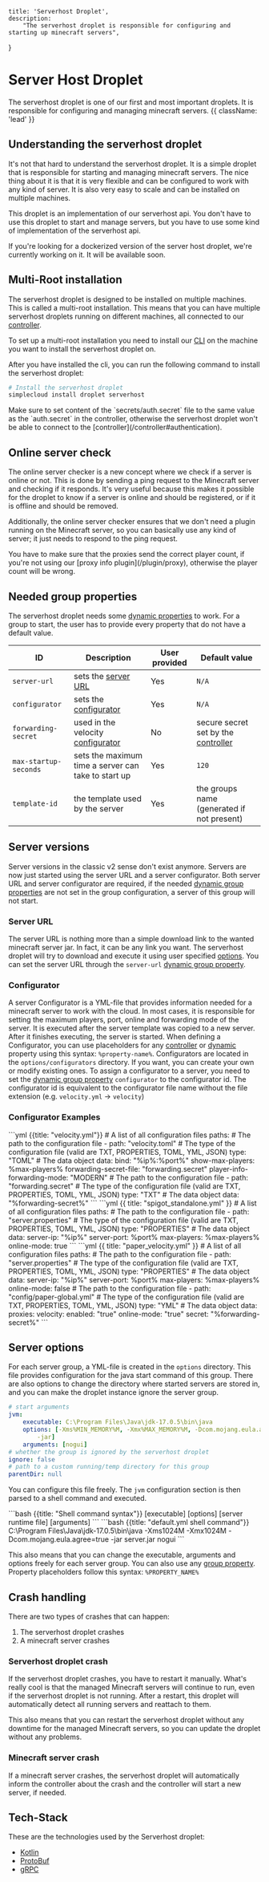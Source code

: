     title: 'Serverhost Droplet',
    description:
        "The serverhost droplet is responsible for configuring and starting up minecraft servers",
}


# Server Host Droplet
The serverhost droplet is one of our first and most important droplets. It is responsible for configuring and managing minecraft servers. {{ className: 'lead' }}

## Understanding the serverhost droplet
It's not that hard to understand the serverhost droplet. It is a simple droplet that is responsible for starting and managing minecraft servers.
The nice thing about it is that it is very flexible and can be configured to work with any kind of server. It is also very easy to scale and can be installed on multiple machines.

This droplet is an implementation of our serverhost api. You don't have to use this droplet to start and manage servers, but you have to use some kind of implementation of the serverhost api.

<Note>
    If you're looking for a dockerized version of the server host droplet, we're currently working on it. It will be available soon.
</Note>

## Multi-Root installation
The serverhost droplet is designed to be installed on multiple machines. This is called a multi-root installation.
This means that you can have multiple serverhost droplets running on different machines, all connected to our [controller](/controller).

To set up a multi-root installation you need to install our [CLI](/cli#installation) on the machine you want to install the serverhost droplet on.

After you have installed the cli, you can run the following command to install the serverhost droplet:
```bash
# Install the serverhost droplet
simplecloud install droplet serverhost
```

<Note>
    Make sure to set content of the `secrets/auth.secret` file to the same value as the `auth.secret` in the controller, otherwise the serverhost droplet won't be able to connect to the [controller](/controller#authentication).
</Note>

## Online server check
The online server checker is a new concept where we check if a server is online or not. This is done by sending a ping request to the Minecraft server and checking if it responds.
It's very useful because this makes it possible for the droplet to know if a server is online and should be registered, or if it is offline and should be removed.

Additionally, the online server checker ensures that we don't need a plugin running on the Minecraft server, so you can basically use any kind of server; it just needs to respond to the ping request.

<Note>
    You have to make sure that the proxies send the correct player count, if you're not using our [proxy info plugin](/plugin/proxy), otherwise the player count will be wrong.
</Note>

## Needed group properties
The serverhost droplet needs some [dynamic properties](/server-group#dynamic-properties) to work. For a group to start,
the user has to provide every property that do not have a default value.

| ID                    | Description                                           | User provided | Default value                                      |
|-----------------------|-------------------------------------------------------|---------------|----------------------------------------------------|
| `server-url`          | sets the [server URL](#server-versions)               | Yes           | `N/A`                                              |
| `configurator`        | sets the [configurator](#server-versions)             | Yes           | `N/A`                                              |
| `forwarding-secret`   | used in the velocity [configurator](#server-versions) | No            | secure secret set by the [controller](/controller) |
| `max-startup-seconds` | sets the maximum time a server can take to start up   | Yes           | `120`                                              |
| `template-id`         | the template used by the server                       | Yes           | the groups name (generated if not present)         |


## Server versions
Server versions in the classic v2 sense don't exist anymore.
Servers are now just started using the server URL and a server configurator. Both server URL and server configurator are required,
if the needed [dynamic group properties](/server-group#dynamic-properties) are not set in the group configuration, a server of this
group will not start.

### Server URL
The server URL is nothing more than a simple download link to the wanted minecraft server jar.
In fact, it can be any link you want. The serverhost droplet will try to download and execute it using
user specified [options](#server-options). You can set the server URL through the `server-url` [dynamic group property](/server-group#dynamic-properties).

### Configurator
A server Configurator is a YML-file that provides information needed for a minecraft server to work with the cloud.
In most cases, it is responsible for setting the maximum players, port, online and forwarding mode of the server.
It is executed after the server template was copied to a new server. After it finishes executing, the server is started.
When defining a Configurator, you can use placeholders for any [controller](/server-group#controller-properties) or [dynamic](/server-group#dynamic-properties) property using this syntax: `%property-name%`.
Configurators are located in the `options/configurators` directory. If you want, you can create your own or modify existing ones.
To assign a configurator to a server, you need to set the [dynamic group property](/server-group#dynamic-properties) `configurator` to the configurator id.
The configurator id is equivalent to the configurator file name without the file extension (e.g. `velocity.yml` -> `velocity`)

### Configurator Examples

<CodeGroup>
    ```yml {{title: "velocity.yml"}}
    # A list of all configuration files
    paths:
          # The path to the configuration file
        - path: "velocity.toml"
          # The type of the configuration file (valid are TXT, PROPERTIES, TOML, YML, JSON)
          type: "TOML"
          # The data object
          data:
            bind: "%ip%:%port%"
            show-max-players: %max-players%
            forwarding-secret-file: "forwarding.secret"
            player-info-forwarding-mode: "MODERN"
          # The path to the configuration file
        - path: "forwarding.secret"
          # The type of the configuration file (valid are TXT, PROPERTIES, TOML, YML, JSON)
          type: "TXT"
          # The data object
          data: "%forwarding-secret%"
    ```
    ```yml {{ title: "spigot_standalone.yml" }}
    # A list of all configuration files
    paths:
          # The path to the configuration file
        - path: "server.properties"
          # The type of the configuration file (valid are TXT, PROPERTIES, TOML, YML, JSON)
          type: "PROPERTIES"
          # The data object
          data:
            server-ip: "%ip%"
            server-port: %port%
            max-players: %max-players%
            online-mode: true
    ```
    ```yml {{ title: "paper_velocity.yml" }}
    # A list of all configuration files
    paths:
          # The path to the configuration file
        - path: "server.properties"
          # The type of the configuration file (valid are TXT, PROPERTIES, TOML, YML, JSON)
          type: "PROPERTIES"
          # The data object
          data:
            server-ip: "%ip%"
            server-port: %port%
            max-players: %max-players%
            online-mode: false
          # The path to the configuration file
        - path: "config/paper-global.yml"
          # The type of the configuration file (valid are TXT, PROPERTIES, TOML, YML, JSON)
          type: "YML"
          # The data object
          data:
            proxies:
              velocity:
                enabled: "true"
                online-mode: "true"
                secret: "%forwarding-secret%"
    ```
</CodeGroup>


## Server options
For each server group, a YML-file is created in the `options` directory.
This file provides configuration for the java start command of this group. There are also options to change the directory where
started servers are stored in, and you can make the droplet instance ignore the server group.

```yml {{ title: "default.yml" }}
# start arguments
jvm:
    executable: C:\Program Files\Java\jdk-17.0.5\bin\java
    options: [-Xms%MIN_MEMORY%M, -Xmx%MAX_MEMORY%M, -Dcom.mojang.eula.agree=true,
        -jar]
    arguments: [nogui]
# whether the group is ignored by the serverhost droplet
ignore: false
# path to a custom running/temp directory for this group
parentDir: null
```

You can configure this file freely. The `jvm` configuration section is then parsed to a shell command and executed.

<CodeGroup>
    ```bash {{title: "Shell command syntax"}}
    [executable] [options] [server runtime file] [arguments]
    ```
    ```bash {{title: "default.yml shell command"}}
    C:\Program Files\Java\jdk-17.0.5\bin\java -Xms1024M -Xmx1024M -Dcom.mojang.eula.agree=true -jar server.jar nogui
    ```
</CodeGroup>

This also means that you can change the executable, arguments and options freely for each server group.
You can also use any [group property](/server-group#controller-properties). Property placeholders follow this syntax:
`%PROPERTY_NAME%`

## Crash handling
There are two types of crashes that can happen:
1. The serverhost droplet crashes
2. A minecraft server crashes

### Serverhost droplet crash
If the serverhost droplet crashes, you have to restart it manually. What's really cool is that the managed Minecraft servers will continue to run, even if the serverhost droplet is not running.
After a restart, this droplet will automatically detect all running servers and reattach to them.

This also means that you can restart the serverhost droplet without any downtime for the managed Minecraft servers, so you can update the droplet without any problems.

### Minecraft server crash
If a minecraft server crashes, the serverhost droplet will automatically inform the controller about the crash and the controller will start a new server, if needed.

## Tech-Stack
These are the technologies used by the Serverhost droplet:
- [Kotlin](https://kotlinlang.org/)
- [ProtoBuf](https://developers.google.com/protocol-buffers)
- [gRPC](https://grpc.io/)
